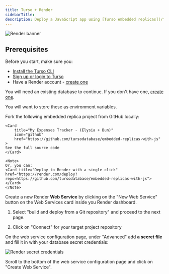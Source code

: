 ```yaml
---
title: Turso + Render
sidebarTitle:
description: Deploy a JavaScript app using [Turso embedded replicas](/features/embedded-replicas) to [Render](https://render.com/).
---
```


![Render banner](/images/platforms/render-banner.png)

## Prerequisites

Before you start, make sure you:

- [Install the Turso CLI](/cli/installation)
- [Sign up or login to Turso](/cli/authentication#signup)
- Have a Render account - [create one](dashboard.render.com/)

<Steps>

<Step title="Retrieve database credentials">

You will need an existing database to continue. If you don't have one, [create one](/quickstart).

<Snippet file="retrieve-database-credentials.mdx" />

<Info>You will want to store these as environment variables.</Info>

</Step>

<Step title="Get application code">
    Fork the following embedded replica project from GitHub locally:

    <Card
        title="My Expenses Tracker - (Elysia + Bun)"
        icon="github"
        href="https://github.com/tursodatabase/embedded-replicas-with-js"
    >
    See the full source code
    </Card>

    <Note>
    Or, you can:
    <Card title="Deploy to Render with a single-click" href="https://render.com/deploy?repo=https://github.com/tursodatabase/embedded-replicas-with-js">
    </Card>
    </Note>

</Step>

<Step title="Create a web service">

Create a new Render **Web Service** by clicking on the "New Web Service" button on the Web Services card inside you Render dashboard.

</Step>

<Step title="Connect to Git repository">

1. Select "build and deploy from a Git repository" and proceed to the next page.

1. Click on "Connect" for your target project repository

</Step>

<Step title="Set project's environment variables">

On the web service configuration page, under "Advanced" add **a secret file** and fill it in with your database secret credentials:

![Render secret credentials](images/platforms/render-env-vars.png)

</Step>

<Step title="Deploy project">

Scroll to the bottom of the web service configuration page and click on "Create Web Service".

</Step>

</Steps>

